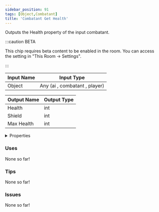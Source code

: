 ```yaml
---
sidebar_position: 91
tags: [Object,Combatant]
title: 'Combatant Get Health'
---
```


Outputs the Health property of the input combatant.

:::caution BETA

This chip requires beta content to be enabled in the room. You can access the setting in "This Room -> Settings".

:::


<EsbSvg />

| Input Name | Input Type |
|-----------|-----------|
| Object | Any (ai , combatant , player) |

| Output Name | Output Type |
|-----------|-----------|
| Health | int |
| Shield | int |
| Max Health | int |


<details>
  <summary>Properties</summary>
  <div>
    <div>
    <table>
      <thead>
        <tr>
          <th>Is beta required?</th>
          <th>✅</th>
        </tr>
        <tr>
          <th>Is this chip a trolling risk?</th>
          <th>❌</th>
        </tr>
        <tr>
          <th>Is this chip a role assignment risk?</th>
          <th>❌</th>
        </tr>
        <tr>
          <th>Chip UUID</th>
          <th>3967a8ad-4237-4ae7-8cbf-850d8e24fe30</th>
        </tr>
      </thead>
    </table>
    </div>
  </div>
</details>

### Uses

None so far!

### Tips

None so far!

### Issues

None so far!